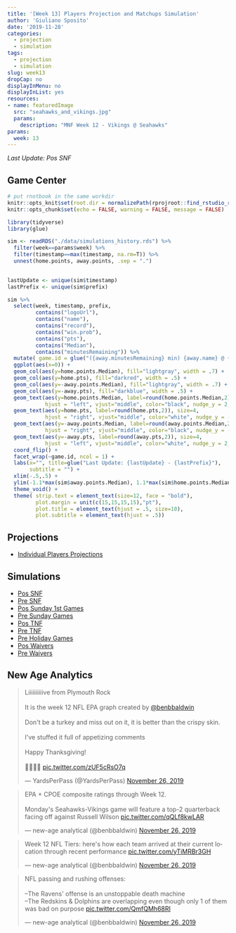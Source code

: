 ```yaml
---
title: '[Week 13] Players Projection and Matchups Simulation'
author: 'Giuliano Sposito'
date: '2019-11-28'
categories:
  - projection
  - simulation
tags:
  - projection
  - simulation
slug: week13
dropCap: no
displayInMenu: no
displayInList: yes
resources:
- name: featuredImage
  src: "seahawks_and_vikings.jpg"
  params:
    description: "MNF Week 12 - Vikings @ Seahawks"
params:
  week: 13
---
```


*Last Update: Pos SNF*

<!--more-->

## Game Center

```r
# put rnotbook in the same workdir
knitr::opts_knit$set(root.dir = normalizePath(rprojroot::find_rstudio_root_file())) 
knitr::opts_chunk$set(echo = FALSE, warning = FALSE, message = FALSE)
```

```r
library(tidyverse)
library(glue)

sim <- readRDS("./data/simulations_history.rds") %>% 
  filter(week==params$week) %>%
  filter(timestamp==max(timestamp, na.rm=T)) %>%
  unnest(home.points, away.points, .sep = ".")
  

lastUpdate <- unique(sim$timestamp) 
lastPrefix <- unique(sim$prefix)

sim %>% 
  select(week, timestamp, prefix, 
         contains("logoUrl"),
         contains("name"),
         contains("record"),
         contains("win.prob"),
         contains("pts"),
         contains("Median"),
         contains("minutesRemaining")) %>% 
  mutate( game.id = glue("({away.minutesRemaining} min) {away.name} @ {home.name} ({home.minutesRemaining} min)") ) %>%
  ggplot(aes(x=0)) +
  geom_col(aes(y=home.points.Median), fill="lightgray", width = .7) +
  geom_col(aes(y=home.pts), fill="darkred", width = .5) +
  geom_col(aes(y=-away.points.Median), fill="lightgray", width = .7) +
  geom_col(aes(y=-away.pts), fill="darkblue", width = .5) +
  geom_text(aes(y=home.points.Median, label=round(home.points.Median,2)), size=4,
            hjust = "left", vjust="middle", color="black", nudge_y = 2, nudge_x = .05) +
  geom_text(aes(y=home.pts, label=round(home.pts,2)), size=4,
            hjust = "right", vjust="middle", color="white", nudge_y = -2, nudge_x = .05) +
  geom_text(aes(y=-away.points.Median, label=round(away.points.Median,2)), size=4,
            hjust = "right", vjust="middle", color="black", nudge_y = -2, nudge_x = .05) +
  geom_text(aes(y=-away.pts, label=round(away.pts,2)), size=4,
            hjust = "left", vjust="middle", color="white", nudge_y = 2, nudge_x = .05) +
  coord_flip() +
  facet_wrap(~game.id, ncol = 1) +
  labs(x="", title=glue("Last Update: {lastUpdate} - {lastPrefix}"),
       subtitle = "") +
  xlim(-.5,.5) +
  ylim(-1.1*max(sim$away.points.Median), 1.1*max(sim$home.points.Median)) +
  theme_void() +
  theme( strip.text = element_text(size=12, face = "bold"), 
         plot.margin = unit(c(15,15,15,15),"pt"),
         plot.title = element_text(hjust = .5, size=10),
         plot.subtitle = element_text(hjust = .5))

```


## Projections

* [Individual Players Projections](/reports/ffa_players_projection_week13.html)

## Simulations

* [Pos SNF](/reports/dudes_simulation_week13_posSNF_v4.html)
* [Pre SNF](/reports/dudes_simulation_week13_preSNF_v4.html)
* [Pos Sunday 1st Games](/reports/dudes_simulation_week13_pos1stSundayGames_v4.html)
* [Pre Sunday Games](/reports/dudes_simulation_week13_preSundayGames_v4.html)
* [Pos TNF](/reports/dudes_simulation_week13_posTNF_v4.html)
* [Pre TNF](/reports/dudes_simulation_week13_preTNF_v4.html)
* [Pre Holiday Games](/reports/dudes_simulation_week13_preHoliday_v4.html)
* [Pos Waivers](/reports/dudes_simulation_week13_posWaivers_v4.html)
* [Pre Waivers](/reports/dudes_simulation_week13_preWaivers_v4.html)


## New Age Analytics

<blockquote class="twitter-tweet"><p lang="en" dir="ltr">Liiiiiiiiiive from Plymouth Rock<br><br>It is the week 12 NFL EPA graph created by <a href="https://twitter.com/benbbaldwin?ref_src=twsrc%5Etfw">@benbbaldwin</a> <br><br>Don&#39;t be a turkey and miss out on it, it is better than the crispy skin.<br><br>I&#39;ve stuffed it full of appetizing comments<br><br>Happy Thanksgiving!<br><br>🦃🦃🦃🦃 <a href="https://t.co/zUF5cRsO7q">pic.twitter.com/zUF5cRsO7q</a></p>&mdash; YardsPerPass (@YardsPerPass) <a href="https://twitter.com/YardsPerPass/status/1199330986498101248?ref_src=twsrc%5Etfw">November 26, 2019</a></blockquote> <script async src="https://platform.twitter.com/widgets.js" charset="utf-8"></script>

<blockquote class="twitter-tweet"><p lang="en" dir="ltr">EPA + CPOE composite ratings through Week 12.<br><br>Monday&#39;s Seahawks-Vikings game will feature a top-2 quarterback facing off against Russell Wilson <a href="https://t.co/qQLf8kwLAR">pic.twitter.com/qQLf8kwLAR</a></p>&mdash; new-age analytical (@benbbaldwin) <a href="https://twitter.com/benbbaldwin/status/1199323626484445185?ref_src=twsrc%5Etfw">November 26, 2019</a></blockquote> <script async src="https://platform.twitter.com/widgets.js" charset="utf-8"></script>

<blockquote class="twitter-tweet"><p lang="en" dir="ltr">Week 12 NFL Tiers: here&#39;s how each team arrived at their current location through recent performance <a href="https://t.co/yTiMRBr3GH">pic.twitter.com/yTiMRBr3GH</a></p>&mdash; new-age analytical (@benbbaldwin) <a href="https://twitter.com/benbbaldwin/status/1199320287935913986?ref_src=twsrc%5Etfw">November 26, 2019</a></blockquote> <script async src="https://platform.twitter.com/widgets.js" charset="utf-8"></script>

<blockquote class="twitter-tweet"><p lang="en" dir="ltr">NFL passing and rushing offenses:<br><br>--The Ravens&#39; offense is an unstoppable death machine<br>--The Redskins &amp; Dolphins are overlapping even though only 1 of them was bad on purpose <a href="https://t.co/QmfQMh68RI">pic.twitter.com/QmfQMh68RI</a></p>&mdash; new-age analytical (@benbbaldwin) <a href="https://twitter.com/benbbaldwin/status/1199321029753135107?ref_src=twsrc%5Etfw">November 26, 2019</a></blockquote> <script async src="https://platform.twitter.com/widgets.js" charset="utf-8"></script>
